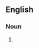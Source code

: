 ==English==

===Noun===
{{head|en|noun form|head=[[mutual]] [[will]]s}}

# {{plural of|en|mutual will}}